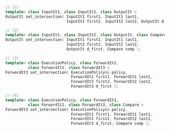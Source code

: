 ```cpp
// (1)
template< class InputIt1, class InputIt2, class OutputIt >
OutputIt set_intersection( InputIt1 first1, InputIt1 last1,
                           InputIt2 first2, InputIt2 last2, OutputIt d_first );

// (2)
template< class InputIt1, class InputIt2, class OutputIt, class Compare >
OutputIt set_intersection( InputIt1 first1, InputIt1 last1,
                           InputIt2 first2, InputIt2 last2,
                           OutputIt d_first, Compare comp );

// (3)
template< class ExecutionPolicy, class ForwardIt1,
          class ForwardIt2, class ForwardIt3 >
ForwardIt3 set_intersection( ExecutionPolicy&& policy,
                             ForwardIt1 first1, ForwardIt1 last1,
                             ForwardIt2 first2, ForwardIt2 last2,
                             ForwardIt3 d_first );

// (4)
template< class ExecutionPolicy, class ForwardIt1,
          class ForwardIt2, class ForwardIt3, class Compare >
ForwardIt3 set_intersection( ExecutionPolicy&& policy,
                             ForwardIt1 first1, ForwardIt1 last1,
                             ForwardIt2 first2, ForwardIt2 last2,
                             ForwardIt3 d_first, Compare comp );
```
